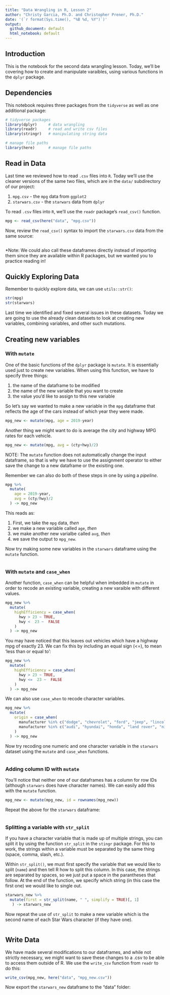 ```yaml
---
title: "Data Wrangling in R, Lesson 2"
author: "Christy Garcia, Ph.D. and Christopher Prener, Ph.D."
date: '(`r format(Sys.time(), "%B %d, %Y")`)'
output:
  github_document: default
  html_notebook: default
---
```


## Introduction
This is the notebook for the second data wrangling lesson. Today, we'll be covering how to create and manipulate varaibles, using various functions in the `dplyr` package. 

## Dependencies
This notebook requires three packages from the `tidyverse` as well as one additional package:

```r
# tidyverse packages
library(dplyr)     # data wrangling
library(readr)     # read and write csv files
library(stringr)   # manipulating string data 

# manage file paths
library(here)      # manage file paths
```

## Read in Data
Last time we reviewed how to read `.csv` files into `R`. Today we'll use the cleaner versions of the same two files, which are in the `data/` subdirectory of our project:

1. `mpg.csv` - the `mpg` data from `ggplot2` 
2. `starwars.csv` - the `starwars` data from `dplyr`

To read `.csv` files into `R`, we'll use the `readr` package's `read_csv()` function. 

```r
mpg <- read_csv(here("data", "mpg.csv"))
```

Now, review the `read_csv()` syntax to import the `starwars.csv` data from the same source:

```r

```

*Note: We could also call these dataframes directly instead of importing them since they are available within R packages, but we wanted you to practice reading in!


## Quickly Exploring Data
Remember to quickly explore data, we can use `utils::str()`:

```r
str(mpg)
str(starwars)
```

Last time we identified and fixed several issues in these datasets. Today we are going to use the already clean datasets to look at creating new variables, combining variables, and other such mutations. 


## Creating new variables
### With `mutate`
One of the basic functions of the `dplyr` package is `mutate`. It is essentially used just to create new variables. When using this function, we have to specify three things: 

1. the name of the dataframe to be modified
2. the name of the new variable that you want to create
3. the value you'd like to assign to this new variable 

So let's say we wanted to make a new variable in the `mpg` dataframe that reflects the age of the cars instead of which year they were made. 

```r
mpg_new <- mutate(mpg, age = 2019-year) 
```

Another thing we might want to do is average the city and highway MPG rates for each vehicle. 

```r
mpg_new <- mutate(mpg, avg = (cty+hwy)/2) 
```

NOTE: The `mutate` function does not automatically change the input dataframe, so that is why we have to use the assignment operator to either save the change to a new dataframe or the exisiting one. 

Remember we can also do both of these steps in one by using a *pipeline*. 

```r
mpg %>%
  mutate(
    age = 2019-year,
    avg = (cty/hwy)/2
  ) -> mpg_new
```

This reads as:

1. First, we take the `mpg` data, *then*
2. we make a new variable called `age`, *then*
3. we make another new varialbe called `avg`, *then*
4. we save the output to `mpg_new`.

Now try making some new variables in the `starwars` dataframe using the `mutate` function. 

```r

```

### With `mutate` and `case_when` 
Another function, `case_when` can be helpful when imbedded in `mutate` in order to recode an existing variable, creating a new varaible with different values. 

```r
mpg_new %>%
  mutate(
    highEfficiency = case_when(
      hwy > 23 ~ TRUE,
      hwy <  23 ~  FALSE
    )
  ) -> mpg_new
```

You may have noticed that this leaves out vehicles which have a highway mpg of exactly 23. We can fix this by including an equal sign (<=), to mean 'less than or equal to':

```r
mpg_new %>%
  mutate(
    highEfficiency = case_when(
      hwy > 23 ~ TRUE,
      hwy <=  23 ~  FALSE
    )
  ) -> mpg_new
```

We can also use `case_when` to recode character variables. 

```r
mpg_new %>%
  mutate(
    origin = case_when(
      manufacturer %in% c("dodge", "chevrolet", "ford", "jeep", "lincoln", "mercury", "pontiac") ~ "domestic",
      manufacturer %in% c("audi", "hyundai", "honda", "land rover", "nissan", "subaru", "toyota", "volkswagen") ~  "foreign"
    )
  ) -> mpg_new
```

Now try recoding one numeric and one character variable in the `starwars` dataset using the `mutate` and `case_when` functions. 

```r

```

### Adding column ID with `mutate` 
You'll notice that neither one of our dataframes has a column for row IDs (although `starwars` does have character names). We can easily add this with the `mutate` function. 

```r
mpg_new <- mutate(mpg_new, id = rownames(mpg_new))
```

Repeat the above for the `starwars` dataframe:

```r

```

### Splitting a variable with `str_split` 

If you have a character variable that is made up of multiple strings, you can split it by using the function `str_split` in the `stingr` package. For this to work, the strings within a variable must be separated by the same thing (space, comma, slash, etc.). 

Within `str_split()`, we must first specify the variable that we would like to split (`name`) and then tell R how to split this column. In this case, the strings are separated by spaces, so we just put a space in the parantheses that follow. At the end of the function, we specify which string (in this case the first one) we would like to single out. 

```r
starwars_new %>%
  mutate(first = str_split(name, " ", simplify = TRUE)[, 1]
   ) -> starwars_new
```

Now repeat the use of `str_split` to make a new variable which is the second name of each Star Wars character (if they have one). 

```r

```


## Write Data

We have made several modifications to our dataframes, and while not strictly necessary, we might want to save these changes to a .csv to be able to access them outside of R. We use the `write_csv` function from `readr` to do this:

```r
write_csv(mpg_new, here("data", "mpg_new.csv"))
```

Now export the `starwars_new` dataframe to the "data" folder:

```r

```

